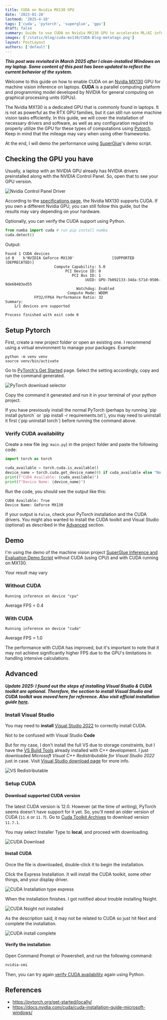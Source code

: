 ```yaml
---
title: CUDA on Nvidia MX130 GPU
date: '2023-01-28'
lastmod: '2025-4-10'
tags: ['cuda', 'pytorch', 'superglue', 'gpu']
draft: false
summary: Guide to use CUDA on Nvidia MX130 GPU to accelerate ML/AI inferencing on laptops
images: ['/static/blog/cuda-mx130/CUDA-Blog-metatags.png']
layout: PostLayout
authors: ['default']
---
```


***This post was revisited in March 2025 after I clean-installed Windows on my laptop. Some content of this post has been updated to reflect the current behavior of the system.***

Welcome to this guide on how to enable CUDA on an [Nvidia MX130](https://www.nvidia.com/en-gb/geforce/gaming-laptops/nvidia-geforce-mx130/) GPU for machine vision inference on laptops. **CUDA** is a parallel computing platform and programming model developed by NVIDIA for general computing on graphical processing units (GPUs).

The Nvidia MX130 is a dedicated GPU that is commonly found in laptops. It is not as powerful as the RTX GPU families, but it can still run some machine vision tasks efficiently. In this guide, we will cover the installation of necessary drivers and software, as well as any configuration required to properly utilize the GPU for these types of computations using [Pytorch](https://pytorch.org/). Keep in mind that the mileage may vary when using other frameworks.

At the end, I will demo the performance using [SuperGlue](https://github.com/magicleap/SuperGluePretrainedNetwork)'s demo script.

## Checking the GPU you have

Usually, a laptop with an NVIDIA GPU already has NVIDIA drivers preinstalled along with the NVIDIA Control Panel. So, open that to see your GPU version.

![Nvidia Control Panel Driver](/static/blog/cuda-mx130/Screenshot_2023-01-28_075046.png)

According to the [specifications page](https://www.nvidia.com/en-us/geforce/gaming-laptops/mx130/specifications/), the Nvidia MX130 supports CUDA. If you own a different Nvidia GPU, you can still follow this guide, but the results may vary depending on your hardware.

Optionally, you can verify the CUDA support using Python.

```python
from numba import cuda # run pip install numba
cuda.detect()
```

Output:

```text
Found 1 CUDA devices
id 0    b'NVIDIA GeForce MX130'                 [SUPPORTED (DEPRECATED)]
                      Compute Capability: 5.0
                           PCI Device ID: 0
                              PCI Bus ID: 1
                                    UUID: GPU-7b092133-34da-571d-9506-9de68403ed55
                                Watchdog: Enabled
                            Compute Mode: WDDM
             FP32/FP64 Performance Ratio: 32
Summary:
	1/1 devices are supported

Process finished with exit code 0

```
## Setup Pytorch

First, create a new project folder or open an existing one. I recommend using a virtual environment to manage your packages. Example:

```shell
python -m venv venv
source venv/bin/activate
```

Go to [PyTorch's Get Started](https://pytorch.org/get-started/locally/) page. Select the setting accordingly, copy and run the command generated.

![PyTorch download selector](/static/blog/cuda-mx130/Screenshot_pytorch_start_locally.png)

Copy the command it generated and run it in your terminal of your python project.

<Admonition type="note">
  If you have previously install the normal PyTorch (perhaps by running `pip install pytorch` or `pip install -r requirements.txt`), you may need to uninstall it first (`pip uninstall torch`) before running the command above.
</Admonition>

### Verify CUDA availability

Create a new file (eg: `main.py`) in the project folder and paste the following code:

```python
import torch as torch

cuda_available = torch.cuda.is_available()
device_name = torch.cuda.get_device_name(0) if cuda_available else "No CUDA device found"
print(f"CUDA Available: {cuda_available}")
print(f"Device Name: {device_name}")
```

Run the code, you should see the output like this:

```text
CUDA Available: True
Device Name: GeForce MX130
```

If your output is `False`, check your PyTorch installation and the CUDA drivers. You might also wanted to install the CUDA toolkit and Visual Studio (optional) as described in the [Advanced](#advanced) section.

## Demo

I'm using the demo of the machine vision project [SuperGlue Inference and Evaluation Demo Script](https://github.com/magicleap/SuperGluePretrainedNetwork)
without CUDA (using CPU) and with CUDA running on MX130.

<Admonition type="warning">Your result may vary</Admonition>

### Without CUDA

`Running inference on device "cpu"`

<ReactPlayer url="https://i.imgur.com/VK6pnMC.mp4" playing={true} controls={true} />

Average FPS = 0.4

### With CUDA

`Running inference on device "cuda"`

<ReactPlayer url="https://i.imgur.com/DvP0qyz.mp4" playing={true} controls={true} />

Average FPS = 1.0

The performance with CUDA has improved, but it's important to note that it may not achieve significantly higher FPS due to
the GPU's limitations in handling intensive calculations.

## Advanced

***Update 2025: I found out the steps of installing Visual Studio & CUDA toolkit are optional. Therefore, the section to install Visual Studio and CUDA toolkit was moved here for reference. Also visit official installation guide [here](https://docs.nvidia.com/cuda/cuda-installation-guide-microsoft-windows/index.html).***

### Install Visual Studio

You may need to **install** [Visual Studio 2022](https://visualstudio.microsoft.com/downloads/) to correctly install CUDA.

<Admonition type="warning">Not to be confused with Visual Studio **Code**</Admonition>

But for my case, I don't install the full VS due to storage constraints, but I have the [VS Build Tools](https://visualstudio.microsoft.com/downloads/?q=build+tools#build-tools-for-visual-studio-2022) already installed with C++ development. I just downloaded
_Microsoft Visual C++ Redistributable for Visual Studio 2022_ just in case. Visit [Visual Studio download page](https://visualstudio.microsoft.com/downloads/) for more info.

![VS Redistributable](/static/blog/cuda-mx130/Screenshot_20230128_042249.png)

### Setup CUDA

#### Download supported CUDA version

The latest CUDA version is 12.0. However (at the time of writing), PyTorch seems doesn't have support for it yet. So, you'll need an older version of CUDA (`11.6` or `11.7`). Go to [Cuda Toolkit Archives](https://developer.nvidia.com/cuda-toolkit-archive)
to download version `11.7.1`.

You may select Installer Type to **local**, and proceed with downloading.

![CUDA Download](/static/blog/cuda-mx130/Screenshot_2023-01-28_085406.png)

#### Install CUDA

Once the file is downloaded, double-click it to begin the installation.

Click the Express Installation. It will install the CUDA toolkit, some other things, and your display driver.

![CUDA Installation type express](/static/blog/cuda-mx130/Screenshot_20230128_090410.png)

When the installation finishes. I got notified about trouble installing Nsight.

![CUDA Nsight not installed](/static/blog/cuda-mx130/Screenshot_20230128_045741.png)

As the description said, it may not be related to CUDA so just hit Next and complete the installation.

![CUDA install complete](/static/blog/cuda-mx130/Screenshot_20230128_045759.png)

#### Verify the installation

Open Command Prompt or Powershell, and run the following command:

```ps
nvidia-smi
```

Then, you can try again [verify CUDA availability](#verify-cuda-availability) again using Python.


## References

- https://pytorch.org/get-started/locally/
- https://docs.nvidia.com/cuda/cuda-installation-guide-microsoft-windows/
